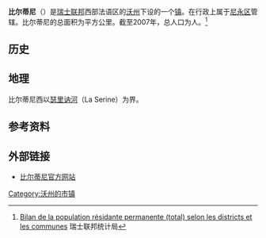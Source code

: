 {{瑞士市镇信息框
 | 市镇名称= 比尔蒂尼
 | 原文名称             = {{lang|fr|Burtigny}}
 | 图片                = Burtigny.jpeg
 | 纹章 = Burtigny-coat of arms.svg
 | 语言                   = [[法语|法语]]
 | 所属州               = 沃州
 | iso-code-region = 
 | 所属区               = [[尼永区|尼永区]]
 | lat_d=46|lat_m=28|lat_NS=N|long_d=6|long_m=15|long_EW=E
 | 邮政编码        = 1268
 | 市镇代码        = 5854
 | 面积                 = {{smn|5.68|5|100}}
 | 平均海拔        =  734
 | 人口               = {{smn|306|6}}
 | 主页  = www.burtigny.ch
 | 市镇长           = Marlyse Sergy
 | 相邻市镇             = 
 | 友好城市             = 
|地图文件             = Karte Gemeinde Burtigny 2008.png
|}}
'''比尔蒂尼'''（{{lang-fr|Burtigny}}）是[[瑞士联邦|瑞士联邦]]西部法语区的[[沃州|沃州]]下设的一个[[瑞士市镇|镇]]。在行政上属于[[尼永区|尼永区]]管辖。比尔蒂尼的总面积为{{smn|5.68|5|100}}平方公里。截至2007年，总人口为{{smn|306|6}}人。<ref>{{fr}}[http://www.bfs.admin.ch/bfs/portal/fr/index/themen/01/02/blank/key/raeumliche_verteilung/kantone__gemeinden.Document.67268.xls Bilan de la population résidante permanente (total) selon les districts et les communes]{{dead link|date=2018年3月 |bot=InternetArchiveBot |fix-attempted=yes }} 瑞士联邦统计局</ref>

==历史==

==地理==
比尔蒂尼西以[[瑟里讷河|瑟里讷河]]（La Serine）为界。

==参考资料==
{{reflist}}

==外部链接==
*{{fr}}[http://www.burtigny.ch 比尔蒂尼官方网站] {{Wayback|url=http://www.burtigny.ch/ |date=20110928072140 }}

{{DEFAULTSORT:Burtigny}}
{{沃州尼永区行政区划}}
[[Category:沃州的市镇|Category:沃州的市镇]]